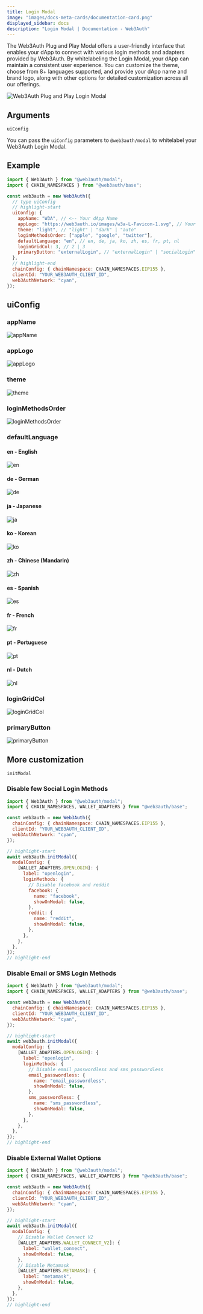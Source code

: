 ```yaml
---
title: Login Modal
image: "images/docs-meta-cards/documentation-card.png"
displayed_sidebar: docs
description: "Login Modal | Documentation - Web3Auth"
---
```



The Web3Auth Plug and Play Modal offers a user-friendly interface that enables your dApp to connect with various login methods and adapters provided
by Web3Auth. By whitelabeling the Login Modal, your dApp can maintain a consistent user experience. You can customize the theme, choose from 8+
languages supported, and provide your dApp name and brand logo, along with other options for detailed customization across all our offerings.

![Web3Auth Plug and Play Login Modal](/images/whitelabel/modal/whitelable-login-modal.gif)

## Arguments

`uiConfig`

You can pass the `uiConfig` parameters to `@web3auth/modal` to whitelabel your Web3Auth Login Modal.

<UIConfig />

## Example

```js
import { Web3Auth } from "@web3auth/modal";
import { CHAIN_NAMESPACES } from "@web3auth/base";

const web3auth = new Web3Auth({
  // type uiConfig
  // highlight-start
  uiConfig: {
    appName: "W3A", // <-- Your dApp Name
    appLogo: "https://web3auth.io/images/w3a-L-Favicon-1.svg", // Your dApp Logo URL
    theme: "light", // "light" | "dark" | "auto"
    loginMethodsOrder: ["apple", "google", "twitter"],
    defaultLanguage: "en", // en, de, ja, ko, zh, es, fr, pt, nl
    loginGridCol: 3, // 2 | 3
    primaryButton: "externalLogin", // "externalLogin" | "socialLogin" | "emailLogin"
  },
  // highlight-end
  chainConfig: { chainNamespace: CHAIN_NAMESPACES.EIP155 },
  clientId: "YOUR_WEB3AUTH_CLIENT_ID",
  web3AuthNetwork: "cyan",
});
```

## uiConfig

### appName

![appName](/images/whitelabel/modal/appName.png)

### appLogo

![appLogo](/images/whitelabel/modal/appLogo.png)

### theme

![theme](/images/whitelabel/modal/theme.png)

### loginMethodsOrder

![loginMethodsOrder](/images/whitelabel/modal/loginMethodsOrder.png)

### defaultLanguage

#### en - English

![en](/images/whitelabel/modal/en.png)

#### de - German

![de](/images/whitelabel/modal/de.png)

#### ja - Japanese

![ja](/images/whitelabel/modal/ja.png)

#### ko - Korean

![ko](/images/whitelabel/modal/ko.png)

#### zh - Chinese (Mandarin)

![zh](/images/whitelabel/modal/zh.png)

#### es - Spanish

![es](/images/whitelabel/modal/es.png)

#### fr - French

![fr](/images/whitelabel/modal/fr.png)

#### pt - Portuguese

![pt](/images/whitelabel/modal/pt.png)

#### nl - Dutch

![nl](/images/whitelabel/modal/nl.png)

### loginGridCol

![loginGridCol](/images/whitelabel/modal/loginGridCol.png)

### primaryButton

![primaryButton](/images/whitelabel/modal/primaryButton.png)

## More customization

`initModal`

### Disable few Social Login Methods

```js
import { Web3Auth } from "@web3auth/modal";
import { CHAIN_NAMESPACES, WALLET_ADAPTERS } from "@web3auth/base";

const web3auth = new Web3Auth({
  chainConfig: { chainNamespace: CHAIN_NAMESPACES.EIP155 },
  clientId: "YOUR_WEB3AUTH_CLIENT_ID",
  web3AuthNetwork: "cyan",
});

// highlight-start
await web3auth.initModal({
  modalConfig: {
    [WALLET_ADAPTERS.OPENLOGIN]: {
      label: "openlogin",
      loginMethods: {
        // Disable facebook and reddit
        facebook: {
          name: "facebook",
          showOnModal: false,
        },
        reddit: {
          name: "reddit",
          showOnModal: false,
        },
      },
    },
  },
});
// highlight-end
```

### Disable Email or SMS Login Methods

```js
import { Web3Auth } from "@web3auth/modal";
import { CHAIN_NAMESPACES, WALLET_ADAPTERS } from "@web3auth/base";

const web3auth = new Web3Auth({
  chainConfig: { chainNamespace: CHAIN_NAMESPACES.EIP155 },
  clientId: "YOUR_WEB3AUTH_CLIENT_ID",
  web3AuthNetwork: "cyan",
});

// highlight-start
await web3auth.initModal({
  modalConfig: {
    [WALLET_ADAPTERS.OPENLOGIN]: {
      label: "openlogin",
      loginMethods: {
        // Disable email_passwordless and sms_passwordless
        email_passwordless: {
          name: "email_passwordless",
          showOnModal: false,
        },
        sms_passwordless: {
          name: "sms_passwordless",
          showOnModal: false,
        },
      },
    },
  },
});
// highlight-end
```

### Disable External Wallet Options

```js
import { Web3Auth } from "@web3auth/modal";
import { CHAIN_NAMESPACES, WALLET_ADAPTERS } from "@web3auth/base";

const web3auth = new Web3Auth({
  chainConfig: { chainNamespace: CHAIN_NAMESPACES.EIP155 },
  clientId: "YOUR_WEB3AUTH_CLIENT_ID",
  web3AuthNetwork: "cyan",
});

// highlight-start
await web3auth.initModal({
  modalConfig: {
    // Disable Wallet Connect V2
    [WALLET_ADAPTERS.WALLET_CONNECT_V2]: {
      label: "wallet_connect",
      showOnModal: false,
    },
    // Disable Metamask
    [WALLET_ADAPTERS.METAMASK]: {
      label: "metamask",
      showOnModal: false,
    },
  },
});
// highlight-end
```
